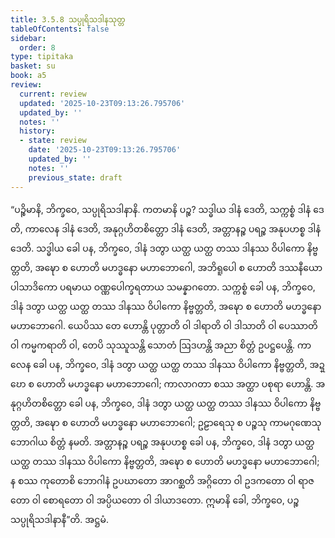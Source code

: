 ```yaml
---
title: 3.5.8 သပ္ပုရိသဒါနသုတ္တ
tableOfContents: false
sidebar:
  order: 8
type: tipitaka
basket: su
book: a5
review:
  current: review
  updated: '2025-10-23T09:13:26.795706'
  updated_by: ''
  notes: ''
  history:
  - state: review
    date: '2025-10-23T09:13:26.795706'
    updated_by: ''
    notes: ''
    previous_state: draft
---
```



<ReviewStatus review={frontmatter.review} showDetails={true} />

<HypothesisAnnotation frontmatter={frontmatter} />

<DynamicBreadcrumb />

<Division number="148" book="a5" e="ch" v="16" p="152">

<Paragraph number="857" book="a5">
“ပဉ္စိမာနိ, ဘိက္ခဝေ, သပ္ပုရိသဒါနာနိ. ကတမာနိ ပဉ္စ? သဒ္ဓါယ ဒါနံ ဒေတိ, သက္ကစ္စံ ဒါနံ ဒေတိ, ကာလေန ဒါနံ ဒေတိ, အနုဂ္ဂဟိတစိတ္တော ဒါနံ ဒေတိ, အတ္တာနဉ္စ ပရဉ္စ အနုပဟစ္စ ဒါနံ ဒေတိ.
</Paragraph>

<Paragraph number="858" book="a5">
သဒ္ဓါယ ခေါ ပန, ဘိက္ခဝေ, ဒါနံ ဒတွာ ယတ္ထ ယတ္ထ တဿ ဒါနဿ ဝိပါကော နိဗ္ဗတ္တတိ, အဍ္ဎော စ ဟောတိ မဟဒ္ဓနော မဟာဘောဂေါ, အဘိရူပေါ စ ဟောတိ ဒဿနီယော ပါသာဒိကော ပရမာယ ဝဏ္ဏပေါက္ခရတာယ သမန္နာဂတော.
</Paragraph>

<Paragraph number="859" book="a5">
သက္ကစ္စံ ခေါ ပန, ဘိက္ခဝေ, ဒါနံ ဒတွာ ယတ္ထ ယတ္ထ တဿ ဒါနဿ ဝိပါကော နိဗ္ဗတ္တတိ, အဍ္ဎော စ ဟောတိ မဟဒ္ဓနော မဟာဘောဂေါ. ယေပိဿ တေ ဟောန္တိ ပုတ္တာတိ ဝါ ဒါရာတိ ဝါ ဒါသာတိ ဝါ ပေဿာတိ ဝါ ကမ္မကရာတိ ဝါ, တေပိ သုဿူသန္တိ သောတံ ဩဒဟန္တိ အညာ စိတ္တံ ဥပဋ္ဌပေန္တိ.
</Paragraph>

<Paragraph number="860" book="a5">
ကာလေန ခေါ ပန, ဘိက္ခဝေ, ဒါနံ ဒတွာ ယတ္ထ ယတ္ထ တဿ ဒါနဿ ဝိပါကော နိဗ္ဗတ္တတိ, အဍ္ဎော စ ဟောတိ မဟဒ္ဓနော မဟာဘောဂေါ; ကာလာဂတာ စဿ အတ္ထာ ပစုရာ ဟောန္တိ.
</Paragraph>

<Paragraph number="861" book="a5">
အနုဂ္ဂဟိတစိတ္တော ခေါ ပန, ဘိက္ခဝေ, ဒါနံ ဒတွာ ယတ္ထ ယတ္ထ တဿ ဒါနဿ ဝိပါကော နိဗ္ဗတ္တတိ, အဍ္ဎော စ ဟောတိ မဟဒ္ဓနော မဟာဘောဂေါ; ဥဠာရေသု စ ပဉ္စသု ကာမဂုဏေသု ဘောဂါယ စိတ္တံ နမတိ.
</Paragraph>

<Paragraph number="862" book="a5">
အတ္တာနဉ္စ ပရဉ္စ အနုပဟစ္စ ခေါ ပန, ဘိက္ခဝေ, ဒါနံ ဒတွာ ယတ္ထ ယတ္ထ တဿ ဒါနဿ ဝိပါကော နိဗ္ဗတ္တတိ, အဍ္ဎော စ ဟောတိ မဟဒ္ဓနော မဟာဘောဂေါ; န စဿ ကုတောစိ ဘောဂါနံ ဥပဃာတော အာဂစ္ဆတိ အဂ္ဂိတော ဝါ ဥဒကတော ဝါ ရာဇတော ဝါ စောရတော ဝါ အပ္ပိယတော ဝါ ဒါယာဒတော. ဣမာနိ ခေါ, ဘိက္ခဝေ, ပဉ္စ သပ္ပုရိသဒါနာနီ”တိ.

</Paragraph>
</Division>

<Paragraph number="863" type="center" book="a5">
အဋ္ဌမံ.
</Paragraph>